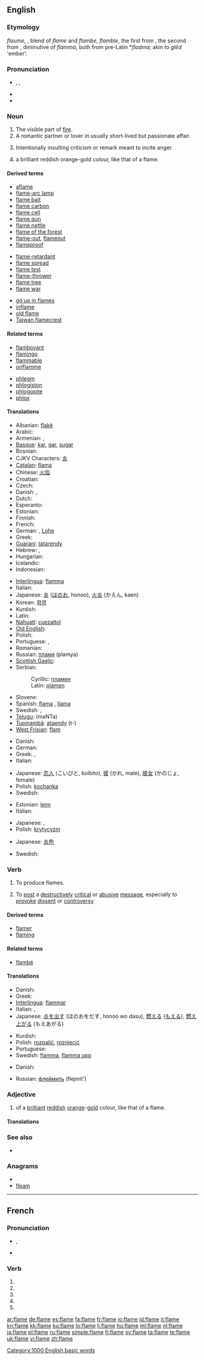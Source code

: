 {{also|flamé}}
==English==

===Etymology===
{{etyl|enm}} ''flaume'', {{term|flaumbe||lang=enm}}, blend of {{etyl|xno}} ''flame'' and ''flambe, flamble'', the first from {{etyl|la}} {{term|flamma|lang=la}}, the second from {{etyl|la}} {{term|flammula||lang=la}}, diminutive of ''flamma'', both from pre-Latin *''fladma''; akin to {{etyl|ang|-}} ''glēd'' 'ember'.

===Pronunciation===
* {{enPR|flām}}, {{IPA|/fleɪm/}}, {{SAMPA|/fleIm/}}
* {{audio|en-us-flame.ogg|Audio (US)}}
* {{rhymes|eɪm}}

===Noun===
{{en-noun}}

# The visible part of [[fire]].
# A romantic partner or lover in usually short-lived but passionate affair.
# {{internet}} Intentionally insulting criticism or remark meant to incite anger.
# {{colour}} a brilliant reddish orange-gold colour, like that of a flame.
#: {{color panel|E82D14}}

====Derived terms====
{{rel-top|Terms derived from the noun ''flame''}}
* [[aflame]]
* [[flame-arc lamp]]
* [[flame bait]]
* [[flame carbon]]
* [[flame cell]]
* [[flame gun]]
* [[flame nettle]]
* [[flame of the forest]]
* [[flame-out]], [[flameout]]
* [[flameproof]]
{{rel-mid}}
* [[flame-retardant]]
* [[flame spread]]
* [[flame test]]
* [[flame-thrower]]
* [[flame tree]]
* [[flame war]]
<!--from the adjective "flaming": * [[flaming sword]]-->
* [[go up in flames]]
* [[inflame]]
* [[old flame]]
* [[Taiwan flamecrest]]
{{rel-bottom}}

====Related terms====
{{rel-top|Terms related to the noun ''flame''}}
* [[flamboyant]]<!--from French "flamboyant", meaning "flaming"-->
* [[flamingo]]
* [[flammable]]<!--from Latin-->
* [[oriflamme]]<!--from Old French-->
{{rel-mid}}
* [[phlegm]]
* [[phlogiston]]
* [[phlogopite]]
* [[phlox]]
{{rel-bottom}}
<!--not etymologically related

====Related terms====
{{top3}}
* [[blaze]]
* [[chamiso]]
* [[coleus]]
* [[combustion]]
* [[fire]]
{{mid3}}
* [[flare]]
* [[incendiary]]
{{mid3}}
{{bottom}}
-->

====Translations====
{{trans-top|visible part of fire}}
* Albanian: [[flakë]] {{f}}
* Arabic: {{t|ar|لهب|m|tr=lahb}}
* Armenian: {{t+|hy|բոց|tr=boc'}}, {{t-|hy|հուր|tr=hur}}
* [[Basque]]: [[kar]], [[gar]], [[su]][[gar]]
* Bosnian: {{t-|bs|plamen|m}}
* CJKV Characters: [[炎]]
* [[Catalan]]: [[flama]] {{f}}
* Chinese: [[火焰]]
* Croatian: {{t-|hr|plamen|m}}
* Czech: {{t-|cs|plamen|m}}
* Danish: {{t-|da|flamme|c}}, {{t-|da|lue|c}}
* Dutch: {{t+|nl|vlam|f}}
* Esperanto: {{t-|eo|flamo|xs=Esperanto}}
* Estonian: {{t-|et|leek}}
* Finnish: {{t+|fi|liekki}}
* French: {{t+|fr|flamme|f}}
* German: {{t+|de|Flamme|f}}, [[Lohe]]
* Greek: {{t+|el|φλόγα|f}}
* [[Guaraní]]: [[tata]][[rendy]]
* Hebrew: {{t+|he|להבה|f}}, {{t+|he|אש|f|alt=אֵשׁ}}
* Hungarian: {{t+|hu|láng}}
* Icelandic: {{t+|is|logi|m}}
* Indonesian: {{t-|id|nyala|xs=Indonesian}}
{{trans-mid}}
* [[Interlingua]]: [[flamma]]
* Italian: {{t+|it|fiamma|f}}
* Japanese: [[炎]] ([[ほのお]], honoo), [[火炎]] (かえん, kaen)
* Korean: [[화염]]
* Kurdish: {{ku-Arab|[[بڵێسه‌]]}}
* Latin: {{t-|la|flamma|f}}
* [[Nahuatl]]: [[cuezaltol]]
* [[Old English]]: {{t-|ang|lig|alt=līġ|xs=Old English}}
* Polish: {{t-|pl|płomień|m}}
* Portuguese: {{t+|pt|chama|f}}, {{t+|pt|flama|f}}
* Romanian: {{t-|ro|flacără|f}}
* Russian: [[пламя]] {{n}} (plamya)
* [[Scottish Gaelic]]: {{t|gd|lasair|f}}
* Serbian:
*: Cyrillic: [[пламен#Serbian|пламен]] {{m}}
*: Latin: [[plamen#Serbian|plamen]] {{m}}
* Slovene: {{t+|sl|plamen|m}}
* Spanish: [[flama]] {{f}}, [[llama]]
* Swedish: {{t+|sv|flamma|c}},  {{t+|sv|låga|c}}
* [[Telugu]]: {{t|te|మంట}} (maNTa)
* [[Tupinambá]]: [[ataendy]] (t-)
* [[West Frisian]]: [[flam]]
{{trans-bottom}}

{{trans-top|romantic partner}}
* Danish: {{t-|da|flamme|c}}
* German: {{t+|de|Flamme|f}}
* Greek: {{t+|el|έρωτας|m|tr=érotas}},  {{t+|el|αίσθημα|n|tr=ésθima}}
* Italian: {{t+|it|fiamma|f}}
{{trans-mid}}
* Japanese: [[恋人]] (こいびと, koibito), [[彼]] (かれ, male), [[彼女]] (かのじょ, female)
* Polish: [[kochanka]] {{f}}
* Swedish: {{t+|sv|flamma|c}}
{{trans-bottom}}

{{trans-top|criticism}}
* Estonian: [[leim]]
* Italian: {{t|it|flame|m}}
{{trans-mid}}
* Japanese: {{t+|ja|叩く}}, {{t+|ja|フレーム}}
* Polish: [[krytycyzm]] {{m}}
{{trans-bottom}}

{{trans-top|colour}}
* Japanese: [[炎色]]
{{trans-mid}}
* Swedish: {{t+|sv|brandgul}}
{{trans-bottom}}

===Verb===
{{en-verb|flam|ing}}

# To produce flames.
# {{internet}} To [[post]] a [[destructively]] [[critical]] or [[abusive]] [[message]], especially to [[provoke]] [[dissent]] or [[controversy]]

====Derived terms====
* [[flamer]]
* [[flaming]]

====Related terms====
* [[flambé]]<!--from French-->

====Translations====
{{trans-top|make fire}}
* Danish: {{t-|da|flamme}}
* Greek: {{t|el|φλέγομαι|tr=flégome}}
* [[Interlingua]]: [[flammar]]
* Italian: {{t-|it|fiammeggiare}}, {{t-|it|infiammare}}
* Japanese: [[炎]]を[[出す]] (ほのおをだす, honoo wo dasu), [[燃える]] ([[もえる]]), [[燃え上がる]] (もえあがる)
{{trans-mid}}
* Kurdish: {{ku-Arab|[[ئاگرگرتن]]}}
* Polish: [[rozpalić]], [[rozniecić]]
* Portuguese: {{t+|pt|inflamar}}
* Swedish: [[flamma]], [[flamma upp]]
{{trans-bottom}}

{{trans-top|post a critical or abusive message on the Internet}}
* Danish: {{t-|da|blusse}}
{{trans-mid}}
* Russian: [[флеймить]] (flejmít')
{{trans-bottom}}

===Adjective===
{{en-adj|-}}

# {{colour}} of a [[brilliant]] [[reddish]] [[orange]]-[[gold]] colour, like that of a flame.

====Translations====
{{trans-top|colour}}
{{trans-mid}}
{{trans-bottom}}

===See also===
* {{list|en|reds}}

===Anagrams===
* {{alphagram|aeflm}}
* [[fleam#English|fleam]]

[[Category:1000 English basic words]]

----

==French==

===Pronunciation===
* {{IPA|lang=fr|/flam/}}, {{X-SAMPA|/flam/|lang=fr}}
* {{homophones|flament|flames}}

===Verb===
{{fr-verb form}}

# {{conjugation of|flamer||1|s|pres|ind|lang=fr}}
# {{conjugation of|flamer||3|s|pres|ind|lang=fr}}
# {{conjugation of|flamer||1|s|pres|sub|lang=fr}}
# {{conjugation of|flamer||1|s|pres|sub|lang=fr}}
# {{conjugation of|flamer||2|s|imp|lang=fr}}

[[ar:flame]]
[[de:flame]]
[[es:flame]]
[[fa:flame]]
[[fr:flame]]
[[io:flame]]
[[id:flame]]
[[it:flame]]
[[kn:flame]]
[[kk:flame]]
[[ku:flame]]
[[lo:flame]]
[[li:flame]]
[[hu:flame]]
[[ml:flame]]
[[nl:flame]]
[[ja:flame]]
[[pl:flame]]
[[ru:flame]]
[[simple:flame]]
[[fi:flame]]
[[sv:flame]]
[[ta:flame]]
[[te:flame]]
[[uk:flame]]
[[vi:flame]]
[[zh:flame]]